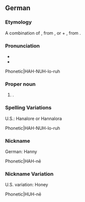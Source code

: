==German==

===Etymology===
A combination of {{m|de|Hanne}}, from {{m|de|Johanna||Jane}}, or {{m|de|Hannah}} + {{m|de|Lore}}, from {{m|de|Eleonore||Eleanor}}.

===Pronunciation===
* {{IPA|/ˈhanəˌloːʀə/|lang=de}}
* {{audio|De-Hannelore.ogg|Audio|lang=de}}
Phonetic|HAH-NUH-lo-ruh

===Proper noun===
{{head|de|proper noun}}

# {{given name|female|lang=de}}.

===Spelling Variations===
U.S.: Hanalore or Hannalora

Phonetic|HAH-NUH-lo-ruh

===Nickname===
German: Hanny

Phonetic|HAH-nē

===Nickname Variation===
U.S. variation: Honey

Phonetic|HUH-nē